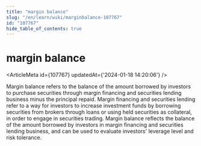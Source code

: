 ```yaml
---
title: "margin balance"
slug: "/en/learn/wiki/marginbalance-107767"
id: "107767"
hide_table_of_contents: true
---
```



# margin balance

<ArticleMeta id={107767} updatedAt={'2024-01-18 14:20:06'} />
<div className='border-solid border-b border-t-0 my-4 border-[var(--ifm-color-gray-300)]' />

Margin balance refers to the balance of the amount borrowed by investors to purchase securities through margin financing and securities lending business minus the principal repaid. Margin financing and securities lending refer to a way for investors to increase investment funds by borrowing securities from brokers through loans or using held securities as collateral, in order to engage in securities trading. Margin balance reflects the balance of the amount borrowed by investors in margin financing and securities lending business, and can be used to evaluate investors' leverage level and risk tolerance.
